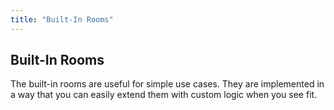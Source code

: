 ```yaml
---
title: "Built-In Rooms"
---
```


## Built-In Rooms

<Cards>
    <Cards.Card title="Lobby Room" href="/server/room/built-in/lobby" arrow />
    <Cards.Card title="Relay Room" href="/server/room/built-in/relay" arrow />
</Cards>

The built-in rooms are useful for simple use cases. They are implemented in a way that you can easily extend them with custom logic when you see fit.